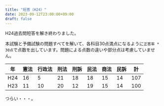 ```yaml
---
title: "短答（H24）"
date: 2023-09-12T23:00:00+09:00
draft: false
---
```



H24過去問短答を解き終わりました。

本試験と予備試験の問題すべてを解いて、各科目30点満点になるように`正答率 * 30点`で点数を出しています。問題による点数の違いや部分点は考慮していません。

| 年  | 憲法 | 行政法 | 刑法 | 刑訴 | 民法 | 商法 | 民訴 | 計  | 
| --- | ---- | ------ | ---- | ---- | ---- | ---- | ---- | --- | 
| H24 | 16   | 5      | 21   | 18   | 18   | 15   | 14   | 107 | 
| H23 | 11   | 10     | 20   | 12   | 19   | 15   | 14   | 100 | 

つらい・・・。